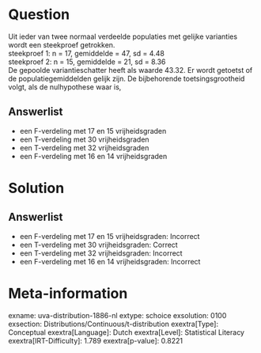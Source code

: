 Question
========

Uit ieder van twee normaal verdeelde populaties met gelijke varianties
wordt een steekproef getrokken.\
steekproef 1: n = 17, gemiddelde = 47, sd = 4.48\
steekproef 2: n = 15, gemiddelde = 21, sd = 8.36\
De gepoolde variantieschatter heeft als waarde 43.32. Er wordt getoetst
of de populatiegemiddelden gelijk zijn. De bijbehorende
toetsingsgrootheid volgt, als de nulhypothese waar is,

Answerlist
----------

* een F-verdeling met 17 en 15 vrijheidsgraden
* een T-verdeling met 30 vrijheidsgraden
* een T-verdeling met 32 vrijheidsgraden
* een F-verdeling met 16 en 14 vrijheidsgraden

Solution
========

Answerlist
----------

* een F-verdeling met 17 en 15 vrijheidsgraden: Incorrect
* een T-verdeling met 30 vrijheidsgraden: Correct
* een T-verdeling met 32 vrijheidsgraden: Incorrect
* een F-verdeling met 16 en 14 vrijheidsgraden: Incorrect

Meta-information
================
exname: uva-distribution-1886-nl
extype: schoice
exsolution: 0100
exsection: Distributions/Continuous/t-distribution
exextra[Type]: Conceptual
exextra[Language]: Dutch
exextra[Level]: Statistical Literacy
exextra[IRT-Difficulty]: 1.789
exextra[p-value]: 0.8221
